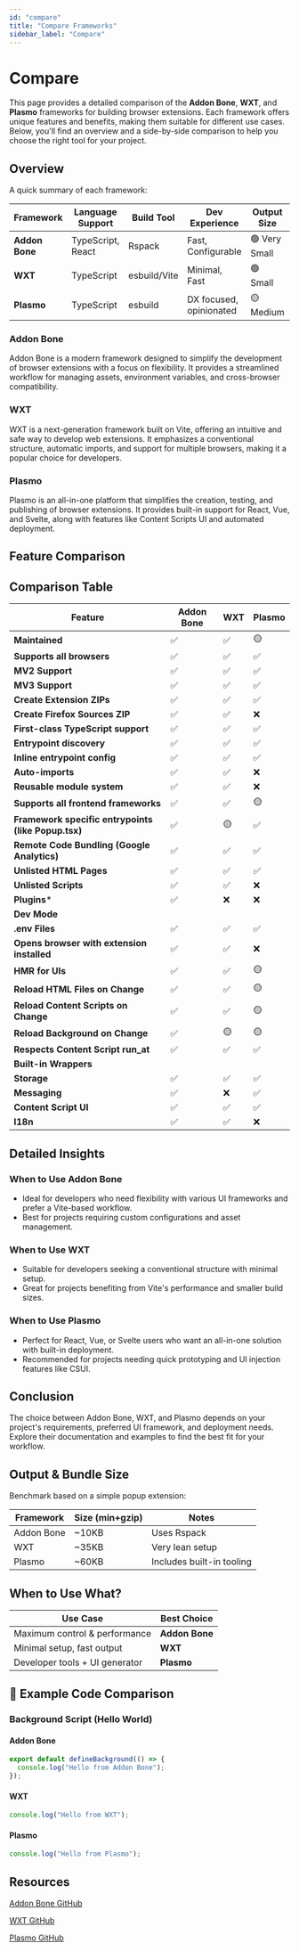 ```yaml
---
id: "compare"
title: "Compare Frameworks"
sidebar_label: "Compare"
---
```


# Compare

This page provides a detailed comparison of the **Addon Bone**, **WXT**, and **Plasmo** frameworks for building browser extensions. Each framework offers unique features and benefits, making them suitable for different use cases. Below, you'll find an overview and a side-by-side comparison to help you choose the right tool for your project.

## Overview

A quick summary of each framework:

| Framework      | Language Support  | Build Tool   | Dev Experience          | Output Size   | Type Safety | Actively Maintained |
| -------------- | ----------------- | ------------ | ----------------------- | ------------- | ----------- | ------------------- |
| **Addon Bone** | TypeScript, React | Rspack       | Fast, Configurable      | 🟢 Very Small | ✅ Strong    | ✅ Yes               |
| **WXT**        | TypeScript        | esbuild/Vite | Minimal, Fast           | 🟢 Small      | ✅ Strong    | ✅ Yes               |
| **Plasmo**     | TypeScript        | esbuild      | DX focused, opinionated | 🟡 Medium     | ✅ Strong    | ✅ Yes               |

### Addon Bone

Addon Bone is a modern framework designed to simplify the development of browser extensions with a focus on flexibility. It provides a streamlined workflow for managing assets, environment variables, and cross-browser compatibility.

### WXT

WXT is a next-generation framework built on Vite, offering an intuitive and safe way to develop web extensions. It emphasizes a conventional structure, automatic imports, and support for multiple browsers, making it a popular choice for developers.

### Plasmo

Plasmo is an all-in-one platform that simplifies the creation, testing, and publishing of browser extensions. It provides built-in support for React, Vue, and Svelte, along with features like Content Scripts UI and automated deployment.

## Feature Comparison

## Comparison Table

| Feature                                             | Addon Bone | WXT | Plasmo |
| --------------------------------------------------- | ---------- | --- | ------ |
| **Maintained**                                      | ✅          | ✅   | 🟡     |
| **Supports all browsers**                           | ✅          | ✅   | ✅      |
| **MV2 Support**                                     | ✅          | ✅   | ✅      |
| **MV3 Support**                                     | ✅          | ✅   | ✅      |
| **Create Extension ZIPs**                           | ✅          | ✅   | ✅      |
| **Create Firefox Sources ZIP**                      | ✅          | ✅   | ❌      |
| **First-class TypeScript support**                  | ✅          | ✅   | ✅      |
| **Entrypoint discovery**                            | ✅          | ✅   | ✅      |
| **Inline entrypoint config**                        | ✅          | ✅   | ✅      |
| **Auto-imports**                                    | ✅          | ✅   | ❌      |
| **Reusable module system**                          | ✅          | ✅   | ❌      |
| **Supports all frontend frameworks**                | ✅          | ✅   | 🟡     |
| **Framework specific entrypoints (like Popup.tsx)** | ✅          | 🟡  | ✅      |
| **Remote Code Bundling (Google Analytics)**         | ✅          | ✅   | ✅      |
| **Unlisted HTML Pages**                             | ✅          | ✅   | ✅      |
| **Unlisted Scripts**                                | ✅          | ✅   | ❌      |
| **Plugins**\*                                       | ✅          | ❌   | ❌      |
| **Dev Mode**                                        |            |     |        |
| **.env Files**                                      | ✅          | ✅   | ✅      |
| **Opens browser with extension installed**          | ✅          | ✅   | ❌      |
| **HMR for UIs**                                     | ✅          | ✅   | 🟡     |
| **Reload HTML Files on Change**                     | ✅          | ✅   | 🟡     |
| **Reload Content Scripts on Change**                | ✅          | ✅   | 🟡     |
| **Reload Background on Change**                     | ✅          | 🟡  | 🟡     |
| **Respects Content Script run_at**                  | ✅          | ✅   | ✅      |
| **Built-in Wrappers**                               |            |     |        |
| **Storage**                                         | ✅          | ✅   | ✅      |
| **Messaging**                                       | ✅          | ❌   | ✅      |
| **Content Script UI**                               | ✅          | ✅   | ✅      |
| **I18n**                                            | ✅          | ✅   | ❌      |

## Detailed Insights

### When to Use Addon Bone

- Ideal for developers who need flexibility with various UI frameworks and prefer a Vite-based workflow.
- Best for projects requiring custom configurations and asset management.

### When to Use WXT

- Suitable for developers seeking a conventional structure with minimal setup.
- Great for projects benefiting from Vite's performance and smaller build sizes.

### When to Use Plasmo

- Perfect for React, Vue, or Svelte users who want an all-in-one solution with built-in deployment.
- Recommended for projects needing quick prototyping and UI injection features like CSUI.

## Conclusion

The choice between Addon Bone, WXT, and Plasmo depends on your project's requirements, preferred UI framework, and deployment needs. Explore their documentation and examples to find the best fit for your workflow.

## Output & Bundle Size

Benchmark based on a simple popup extension:

| Framework  | Size (min\+gzip) | Notes                     |
| ---------- | ---------------- | ------------------------- |
| Addon Bone | ~10KB            | Uses Rspack               |
| WXT        | ~35KB            | Very lean setup           |
| Plasmo     | ~60KB            | Includes built-in tooling |

## When to Use What?

| Use Case                        | Best Choice    |
| ------------------------------- | -------------- |
| Maximum control & performance   | **Addon Bone** |
| Minimal setup, fast output      | **WXT**        |
| Developer tools \+ UI generator | **Plasmo**     |

## 🧪 Example Code Comparison

### Background Script (Hello World)

#### Addon Bone

```ts
export default defineBackground(() => {
  console.log("Hello from Addon Bone");
});
```

#### WXT

```ts
console.log("Hello from WXT");
```

#### Plasmo

```ts
console.log("Hello from Plasmo");
```

## Resources

[Addon Bone GitHub](https://github.com/addonbone/addonbone)

[WXT GitHub](https://github.com/wxt-dev/wxt)

[Plasmo GitHub](https://github.com/PlasmoHQ/plasmo)